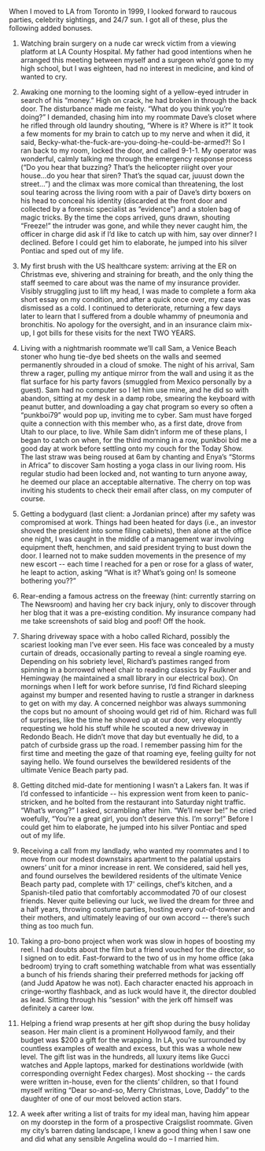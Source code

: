 When I moved to LA from Toronto in 1999, I looked forward to raucous parties, celebrity sightings, and 24/7 sun. I got all of these, plus the following added bonuses.

1. Watching brain surgery on a nude car wreck victim from a viewing platform at LA County Hospital. My father had good intentions when he arranged this meeting between myself and a surgeon who’d gone to my high school, but I was eighteen, had no interest in medicine, and kind of wanted to cry.

2. Awaking one morning to the looming sight of a yellow-eyed intruder in search of his “money.” High on crack, he had broken in through the back door. The disturbance made me feisty. “What do you think you’re doing?” I demanded, chasing him into my roommate Dave’s closet where he rifled through old laundry shouting, “Where is it? Where is it?” It took a few moments for my brain to catch up to my nerve and when it did, it said, Becky-what-the-fuck-are-you-doing-he-could-be-armed?! So I ran back to my room, locked the door, and called 9-1-1. My operator was wonderful, calmly talking me through the emergency response process (“Do you hear that buzzing? That’s the helicopter riiight over your house…do you hear that siren? That’s the squad car, juuust down the street…”) and the climax was more comical than threatening, the lost soul tearing across the living room with a pair of Dave’s dirty boxers on his head to conceal his identity (discarded at the front door and collected by a forensic specialist as “evidence”) and a stolen bag of magic tricks. By the time the cops arrived, guns drawn, shouting “Freeze!” the intruder was gone, and while they never caught him, the officer in charge did ask if I’d like to catch up with him, say over dinner? I declined.
Before I could get him to elaborate, he jumped into his silver Pontiac and sped out of my life.
3. My first brush with the US healthcare system: arriving at the ER on Christmas eve, shivering and straining for breath, and the only thing the staff seemed to care about was the name of my insurance provider. Visibly struggling just to lift my head, I was made to complete a form aka short essay on my condition, and after a quick once over, my case was dismissed as a cold. I continued to deteriorate, returning a few days later to learn that I suffered from a double whammy of pneumonia and bronchitis. No apology for the oversight, and in an insurance claim mix-up, I got bills for these visits for the next TWO YEARS.

4. Living with a nightmarish roommate we’ll call Sam, a Venice Beach stoner who hung tie-dye bed sheets on the walls and seemed permanently shrouded in a cloud of smoke. The night of his arrival, Sam threw a rager, pulling my antique mirror from the wall and using it as the flat surface for his party favors (smuggled from Mexico personally by a guest). Sam had no computer so I let him use mine, and he did so with abandon, sitting at my desk in a damp robe, smearing the keyboard with peanut butter, and downloading a gay chat program so every so often a “punkboi79” would pop up, inviting me to cyber. Sam must have forged quite a connection with this member who, as a first date, drove from Utah to our place, to live. While Sam didn’t inform me of these plans, I began to catch on when, for the third morning in a row, punkboi bid me a good day at work before settling onto my couch for the Today Show. The last straw was being roused at 6am by chanting and Enya’s “Storms in Africa” to discover Sam hosting a yoga class in our living room. His regular studio had been locked and, not wanting to turn anyone away, he deemed our place an acceptable alternative. The cherry on top was inviting his students to check their email after class, on my computer of course.

5. Getting a bodyguard (last client: a Jordanian prince) after my safety was compromised at work. Things had been heated for days (i.e., an investor shoved the president into some filing cabinets), then alone at the office one night, I was caught in the middle of a management war involving equipment theft, henchmen, and said president trying to bust down the door. I learned not to make sudden movements in the presence of my new escort -- each time I reached for a pen or rose for a glass of water, he leapt to action, asking “What is it? What’s going on! Is someone bothering you??”

6. Rear-ending a famous actress on the freeway (hint: currently starring on The Newsroom) and having her cry back injury, only to discover through her blog that it was a pre-existing condition. My insurance company had me take screenshots of said blog and poof! Off the hook.

7. Sharing driveway space with a hobo called Richard, possibly the scariest looking man I’ve ever seen. His face was concealed by a musty curtain of dreads, occasionally parting to reveal a single roaming eye. Depending on his sobriety level, Richard’s pastimes ranged from spinning in a borrowed wheel chair to reading classics by Faulkner and Hemingway (he maintained a small library in our electrical box). On mornings when I left for work before sunrise, I’d find Richard sleeping against my bumper and resented having to rustle a stranger in darkness to get on with my day. A concerned neighbor was always summoning the cops but no amount of shooing would get rid of him. Richard was full of surprises, like the time he showed up at our door, very eloquently requesting we hold his stuff while he scouted a new driveway in Redondo Beach. He didn’t move that day but eventually he did, to a patch of curbside grass up the road. I remember passing him for the first time and meeting the gaze of that roaming eye, feeling guilty for not saying hello.
We found ourselves the bewildered residents of the ultimate Venice Beach party pad.
8. Getting ditched mid-date for mentioning I wasn’t a Lakers fan. It was if I’d confessed to infanticide -- his expression went from keen to panic-stricken, and he bolted from the restaurant into Saturday night traffic. “What’s wrong?” I asked, scrambling after him. “We’ll never be!” he cried woefully, “You’re a great girl, you don’t deserve this. I’m sorry!” Before I could get him to elaborate, he jumped into his silver Pontiac and sped out of my life.

9. Receiving a call from my landlady, who wanted my roommates and I to move from our modest downstairs apartment to the palatial upstairs owners’ unit for a minor increase in rent. We considered, said hell yes, and found ourselves the bewildered residents of the ultimate Venice Beach party pad, complete with 17' ceilings, chef’s kitchen, and a Spanish-tiled patio that comfortably accommodated 70 of our closest friends. Never quite believing our luck, we lived the dream for three and a half years, throwing costume parties, hosting every out-of-towner and their mothers, and ultimately leaving of our own accord -- there’s such thing as too much fun.

10. Taking a pro-bono project when work was slow in hopes of boosting my reel. I had doubts about the film but a friend vouched for the director, so I signed on to edit. Fast-forward to the two of us in my home office (aka bedroom) trying to craft something watchable from what was essentially a bunch of his friends sharing their preferred methods for jacking off (and Judd Apatow he was not). Each character enacted his approach in cringe-worthy flashback, and as luck would have it, the director doubled as lead. Sitting through his “session” with the jerk off himself was definitely a career low.

11. Helping a friend wrap presents at her gift shop during the busy holiday season. Her main client is a prominent Hollywood family, and their budget was $200 a gift for the wrapping. In LA, you’re surrounded by countless examples of wealth and excess, but this was a whole new level. The gift list was in the hundreds, all luxury items like Gucci watches and Apple laptops, marked for destinations worldwide (with corresponding overnight Fedex charges). Most shocking -- the cards were written in-house, even for the clients’ children, so that I found myself writing “Dear so-and-so, Merry Christmas, Love, Daddy” to the daughter of one of our most beloved action stars.

12. A week after writing a list of traits for my ideal man, having him appear on my doorstep in the form of a prospective Craigslist roommate. Given my city’s barren dating landscape, I knew a good thing when I saw one and did what any sensible Angelina would do – I married him.